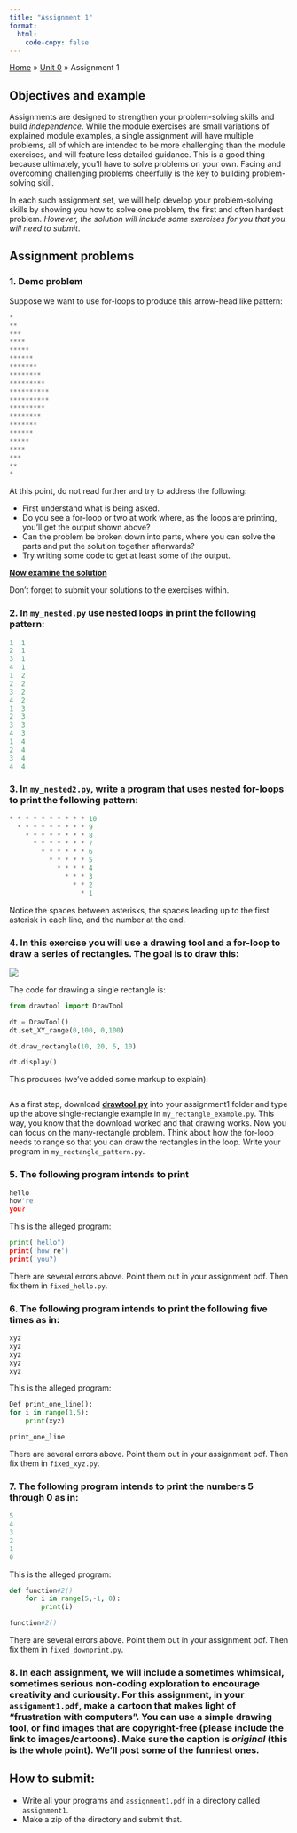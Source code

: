 ```yaml
---
title: "Assignment 1"
format:
  html:
    code-copy: false
---
```


<html>
<head>
    <style>
        body {
            -webkit-user-select: none; /* Safari */
            -moz-user-select: none; /* Firefox */
            -ms-user-select: none; /* IE10+/Edge */
            user-select: none; /* Standard */
        }
    </style>
</head>
<body>

<div class="breadcrumbs">
  <a href="../../../index.qmd">Home</a> &raquo;
  <a href="">Unit 0</a> &raquo;
  <span class="current-page">Assignment 1</span>
</div>

## Objectives and example
Assignments are designed to strengthen your problem-solving skills and build <em>independence</em>. While the module exercises are small variations of explained module examples, a single assignment will have multiple problems, all of which are intended to be more challenging than the module exercises, and will feature less detailed guidance. This is a good thing because ultimately, you'll have to solve problems on your own. Facing and overcoming challenging problems cheerfully is the key to building problem-solving skill.

In each such assignment set, we will help develop your problem-solving skills by showing you how to solve one problem, the first and often hardest problem. <em>However, the solution will include some exercises for you that you will need to submit</em>.


## Assignment problems

### 1. Demo problem
Suppose we want to use for-loops to produce this arrow-head like pattern:
```python
*
**
***
****
*****
******
*******
********
*********
**********
**********
*********
********
*******
******
*****
****
***
**
*
```
At this point, do not read further and try to address the following:

- First understand what is being asked.
- Do you see a for-loop or two at work where, as the loops are printing, you'll get the output shown above?
- Can the problem be broken down into parts, where you can solve the parts and put the solution together afterwards?
- Try writing some code to get at least some of the output.

[**Now examine the solution**](./assignment1-solution.qmd)

Don't forget to submit your solutions to the exercises within.

### 2. In `my_nested.py` use nested loops in print the following pattern:
```python
1  1
2  1
3  1
4  1
1  2
2  2
3  2
4  2
1  3
2  3
3  3
4  3
1  4
2  4
3  4
4  4
```

### 3. In `my_nested2.py`, write a program that uses nested for-loops to print the following pattern:
```python
* * * * * * * * * * 10
  * * * * * * * * * 9
    * * * * * * * * 8
      * * * * * * * 7
        * * * * * * 6
          * * * * * 5
            * * * * 4
              * * * 3
                * * 2
                  * 1
```

Notice the spaces between asterisks, the spaces leading up to the first asterisk in each line, and the number at the end.

### 4. In this exercise you will use a drawing tool and a for-loop to draw a series of rectangles. The goal is to draw this:
![](../../../media/units/unit0/assignment1/rectangles.png)

The code for drawing a single rectangle is:
```python
from drawtool import DrawTool 

dt = DrawTool()
dt.set_XY_range(0,100, 0,100)

dt.draw_rectangle(10, 20, 5, 10)

dt.display()
```
This produces (we've added some markup to explain):

![]()

As a first step, download <a href="../../../media/useful/drawtool.py" download>**drawtool.py**</a> into your assignment1 folder and type up the above single-rectangle example in `my_rectangle_example.py`. This way, you know that the download worked and that drawing works. Now you can focus on the many-rectangle problem. Think about how the for-loop needs to range so that you can draw the rectangles in the loop. Write your program in `my_rectangle_pattern.py`.

### 5. The following program intends to print 
  ```python
hello
how're
you?
```
This is the alleged program:
```python
print('hello")
print('how're')
print('you?)
```
There are several errors above. Point them out in your assignment pdf. Then fix them in `fixed_hello.py`.

### 6. The following program intends to print the following five times as in:
  ```python
xyz
xyz
xyz
xyz
xyz
```

This is the alleged program:
```python
Def print_one_line():
for i in range(1,5):
    print(xyz)

print_one_line
```

There are several errors above. Point them out in your assignment pdf. Then fix them in `fixed_xyz.py`.


### 7. The following program intends to print the numbers 5 through 0 as in:
```python
5
4
3
2
1
0
```
This is the alleged program:
```python
def function#2()
    for i in range(5,-1, 0):
        print(i)

function#2()
```
There are several errors above. Point them out in your assignment pdf. Then fix them in `fixed_downprint.py`.

### 8. In each assignment, we will include a sometimes whimsical, sometimes serious non-coding exploration to encourage creativity and curiousity. For this assignment, in your `assignment1.pdf`, make a cartoon that makes light of "frustration with computers". You can use a simple drawing tool, or find images that are copyright-free (please include the link to images/cartoons). Make sure the caption is <em>original</em> (this is the whole point). We'll post some of the funniest ones.


## How to submit:

- Write all your programs and `assignment1.pdf` in a directory called `assignment1`.
- Make a zip of the directory and submit that.

</body>
</html>
